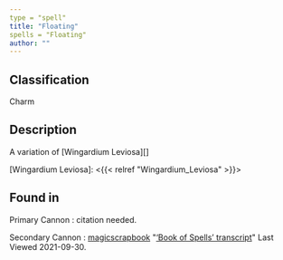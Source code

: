 ```yaml
---
type = "spell"
title: "Floating"
spells = "Floating"
author: ""
---
```


## Classification

Charm

## Description

A variation of [Wingardium Leviosa][]

[Wingardium Leviosa]: <{{< relref "Wingardium_Leviosa" >}}>

## Found in

Primary Cannon
:   citation needed.

Secondary Cannon
:   [magicscrapbook](https://magicscrapbook.tumblr.com/)
    "[‘Book of Spells’ transcript](https://magicscrapbook.tumblr.com/post/162085200042/book-of-spells-transcript)"
    Last Viewed 2021-09-30.
